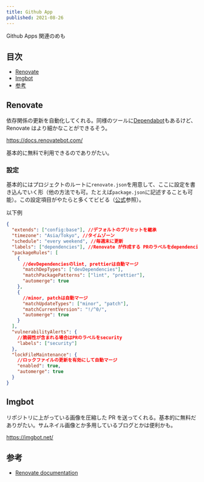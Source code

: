 ```yaml
---
title: Github App
published: 2021-08-26
---
```


Github Apps 関連のめも

## 目次

- [Renovate](#Renovate)
- [Imgbot](#Imgbot)
- [参考](#参考)

## Renovate

依存関係の更新を自動化してくれる。同様のツールに[Dependabot](https://dependabot.com/)もあるけど、Renovate はより細かなことができるそう。

<https://docs.renovatebot.com/>

基本的に無料で利用できるのでありがたい。

### 設定

基本的にはプロジェクトのルートに`renovate.json`を用意して、ここに設定を書き込んでいく形（他の方法でも可。たとえば`package.json`に記述することも可能）。この設定項目がやたらと多くてビビる（[公式](https://docs.renovatebot.com/configuration-options/)参照）。

以下例

```json
{
  "extends": ["config:base"], //デフォルトのプリセットを継承
  "timezone": "Asia/Tokyo", //タイムゾーン
  "schedule": "every weekend", //毎週末に更新
  "labels": ["dependencies"], //Renovate が作成する PRのラベルをdependencies
  "packageRules": [
    {
      //devDependenciesのlint, prettierは自動マージ
      "matchDepTypes": ["devDependencies"],
      "matchPackagePatterns": ["lint", "prettier"],
      "automerge": true
    },
    {
      //minor, patchは自動マージ
      "matchUpdateTypes": ["minor", "patch"],
      "matchCurrentVersion": "!/^0/",
      "automerge": true
    }
  ],
  "vulnerabilityAlerts": {
    //脆弱性が含まれる場合はPRのラベルをsecurity
    "labels": ["security"]
  },
  "lockFileMaintenance": {
    //ロックファイルの更新を有効にして自動マージ
    "enabled": true,
    "automerge": true
  }
}
```

## Imgbot

リポジトリに上がっている画像を圧縮した PR を送ってくれる。基本的に無料だありがたい。サムネイル画像とか多用しているブログとかは便利かも。

<https://imgbot.net/>

## 参考

- [Renovate documentation](https://docs.renovatebot.com/)
